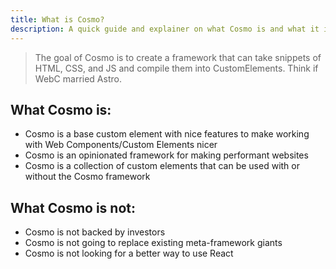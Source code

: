 ```yaml
---
title: What is Cosmo?
description: A quick guide and explainer on what Cosmo is and what it isn't.
---
```



<Blockquote>
The goal of Cosmo is to create a framework that can take snippets of HTML, CSS, and JS and compile them into CustomElements. Think if WebC married Astro.
</Blockquote>

## What Cosmo is:

- Cosmo is a base custom element with nice features to make working with Web Components/Custom Elements nicer
- Cosmo is an opinionated framework for making performant websites
- Cosmo is a collection of custom elements that can be used with or without the Cosmo framework

## What Cosmo is not:

- Cosmo is not backed by investors
- Cosmo is not going to replace existing meta-framework giants
- Cosmo is not looking for a better way to use React